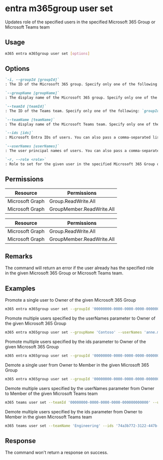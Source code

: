 
# entra m365group user set

Updates role of the specified users in the specified Microsoft 365 Group or Microsoft Teams team

## Usage

```sh
m365 entra m365group user set [options]
```

## Options

```md definition-list
`-i, --groupId [groupId]`
: The ID of the Microsoft 365 group. Specify only one of the following: `groupId`, `groupName`, `teamId`, or `teamName`.

`--groupName [groupName]`
: The display name of the Microsoft 365 group. Specify only one of the following: `groupId`, `groupName`, `teamId`, or `teamName`.

`--teamId [teamId]`
: The ID of the Teams team. Specify only one of the following: `groupId`, `groupName`, `teamId`, or `teamName`.

`--teamName [teamName]`
: The display name of the Microsoft Teams team. Specify only one of the following: `groupId`, `groupName`, `teamId`, or `teamName`.

`--ids [ids]`
: Microsoft Entra IDs of users. You can also pass a comma-separated list of IDs. Specify only one of the following `ids` or `userNames`.

`--userNames [userNames]`
: The user principal names of users. You can also pass a comma-separated list of UPNs. Specify only one of the following `ids` or `userNames`.

`-r, --role <role>`
: Role to set for the given user in the specified Microsoft 365 Group or Microsoft Teams team. Allowed values: `Owner`, `Member`.
```

<Global />

## Permissions

<Tabs>
  <TabItem value="Delegated">

  | Resource        | Permissions                 |
  |-----------------|-----------------------------|
  | Microsoft Graph | Group.ReadWrite.All |
  | Microsoft Graph | GroupMember.ReadWrite.All |

  </TabItem>
  <TabItem value="Application">

  | Resource        | Permissions                 |
  |-----------------|-----------------------------|
  | Microsoft Graph | Group.ReadWrite.All |
  | Microsoft Graph | GroupMember.ReadWrite.All |

  </TabItem>
</Tabs>

## Remarks

The command will return an error if the user already has the specified role in the given Microsoft 365 Group or Microsoft Teams team.

## Examples

Promote a single user to Owner of the given Microsoft 365 Group

```sh
m365 entra m365group user set --groupId '00000000-0000-0000-0000-000000000000' --userNames 'anne.matthews@contoso.onmicrosoft.com' --role Owner
```

Promote multiple users specified by the userNames parameter to Owner of the given Microsoft 365 Group

```sh
m365 entra m365group user set --groupName 'Contoso' --userNames 'anne.matthews@contoso.onmicrosoft.com,john.doe@contoso.onmicrosoft.com' --role Owner
```

Promote multiple users specified by the ids parameter to Owner of the given Microsoft 365 Group

```sh
m365 entra m365group user set --groupId '00000000-0000-0000-0000-000000000000' --ids '74a3b772-3122-447b-b9da-10895e238219,dd3d21e4-a142-46b9-8482-bca8fe9596b3' --role Owner
```

Demote a single user from Owner to Member in the given Microsoft 365 Group

```sh
m365 entra m365group user set --groupId '00000000-0000-0000-0000-000000000000' --userNames 'anne.matthews@contoso.onmicrosoft.com' --role Member
```

Demote multiple users specified by the userNames parameter from Owner to Member of the given Microsoft Teams team

```sh
m365 teams user set --teamId '00000000-0000-0000-0000-000000000000' --userNames 'anne.matthews@contoso.onmicrosoft.com,john.doe@contoso.onmicrosoft.com' --role Member
```

Demote multiple users specified by the ids parameter from Owner to Member in the given Microsoft Teams team

```sh
m365 teams user set --teamName 'Engineering' --ids '74a3b772-3122-447b-b9da-10895e238219,dd3d21e4-a142-46b9-8482-bca8fe9596b3' --role Member
```

## Response

The command won't return a response on success.
